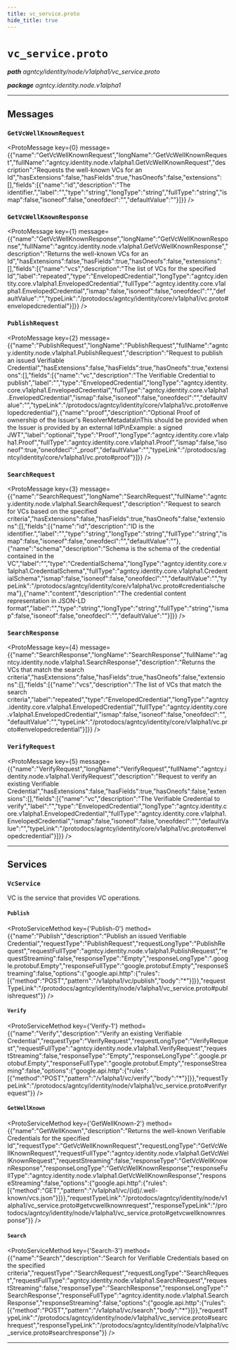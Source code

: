 ```yaml
---
title: vc_service.proto
hide_title: true
---
```



# `vc_service.proto`
_**path** agntcy/identity/node/v1alpha1/vc_service.proto_

_**package** agntcy.identity.node.v1alpha1_



---

## Messages


### `GetVcWellKnownRequest`
<ProtoMessage key={0} message={{"name":"GetVcWellKnownRequest","longName":"GetVcWellKnownRequest","fullName":"agntcy.identity.node.v1alpha1.GetVcWellKnownRequest","description":"Requests the well-known VCs for an Id","hasExtensions":false,"hasFields":true,"hasOneofs":false,"extensions":[],"fields":[{"name":"id","description":"The identifier.","label":"","type":"string","longType":"string","fullType":"string","ismap":false,"isoneof":false,"oneofdecl":"","defaultValue":""}]}} />


### `GetVcWellKnownResponse`
<ProtoMessage key={1} message={{"name":"GetVcWellKnownResponse","longName":"GetVcWellKnownResponse","fullName":"agntcy.identity.node.v1alpha1.GetVcWellKnownResponse","description":"Returns the well-known VCs for an Id","hasExtensions":false,"hasFields":true,"hasOneofs":false,"extensions":[],"fields":[{"name":"vcs","description":"The list of VCs for the specified Id","label":"repeated","type":"EnvelopedCredential","longType":"agntcy.identity.core.v1alpha1.EnvelopedCredential","fullType":"agntcy.identity.core.v1alpha1.EnvelopedCredential","ismap":false,"isoneof":false,"oneofdecl":"","defaultValue":"","typeLink":"/protodocs/agntcy/identity/core/v1alpha1/vc.proto#envelopedcredential"}]}} />


### `PublishRequest`
<ProtoMessage key={2} message={{"name":"PublishRequest","longName":"PublishRequest","fullName":"agntcy.identity.node.v1alpha1.PublishRequest","description":"Request to publish an issued Verifiable Credential","hasExtensions":false,"hasFields":true,"hasOneofs":true,"extensions":[],"fields":[{"name":"vc","description":"The Verifiable Credential to publish","label":"","type":"EnvelopedCredential","longType":"agntcy.identity.core.v1alpha1.EnvelopedCredential","fullType":"agntcy.identity.core.v1alpha1.EnvelopedCredential","ismap":false,"isoneof":false,"oneofdecl":"","defaultValue":"","typeLink":"/protodocs/agntcy/identity/core/v1alpha1/vc.proto#envelopedcredential"},{"name":"proof","description":"Optional Proof of ownership of the Issuer's ResolverMetadata\nThis should be provided when the Issuer is provided by an external IdP\nExample: a signed JWT","label":"optional","type":"Proof","longType":"agntcy.identity.core.v1alpha1.Proof","fullType":"agntcy.identity.core.v1alpha1.Proof","ismap":false,"isoneof":true,"oneofdecl":"_proof","defaultValue":"","typeLink":"/protodocs/agntcy/identity/core/v1alpha1/vc.proto#proof"}]}} />


### `SearchRequest`
<ProtoMessage key={3} message={{"name":"SearchRequest","longName":"SearchRequest","fullName":"agntcy.identity.node.v1alpha1.SearchRequest","description":"Request to search for VCs based on the specified criteria","hasExtensions":false,"hasFields":true,"hasOneofs":false,"extensions":[],"fields":[{"name":"id","description":"ID is the identifier.","label":"","type":"string","longType":"string","fullType":"string","ismap":false,"isoneof":false,"oneofdecl":"","defaultValue":""},{"name":"schema","description":"Schema is the schema of the credential contained in the VC","label":"","type":"CredentialSchema","longType":"agntcy.identity.core.v1alpha1.CredentialSchema","fullType":"agntcy.identity.core.v1alpha1.CredentialSchema","ismap":false,"isoneof":false,"oneofdecl":"","defaultValue":"","typeLink":"/protodocs/agntcy/identity/core/v1alpha1/vc.proto#credentialschema"},{"name":"content","description":"The credential content representation in JSON-LD format","label":"","type":"string","longType":"string","fullType":"string","ismap":false,"isoneof":false,"oneofdecl":"","defaultValue":""}]}} />


### `SearchResponse`
<ProtoMessage key={4} message={{"name":"SearchResponse","longName":"SearchResponse","fullName":"agntcy.identity.node.v1alpha1.SearchResponse","description":"Returns the VCs that match the search criteria","hasExtensions":false,"hasFields":true,"hasOneofs":false,"extensions":[],"fields":[{"name":"vcs","description":"The list of VCs that match the search criteria","label":"repeated","type":"EnvelopedCredential","longType":"agntcy.identity.core.v1alpha1.EnvelopedCredential","fullType":"agntcy.identity.core.v1alpha1.EnvelopedCredential","ismap":false,"isoneof":false,"oneofdecl":"","defaultValue":"","typeLink":"/protodocs/agntcy/identity/core/v1alpha1/vc.proto#envelopedcredential"}]}} />


### `VerifyRequest`
<ProtoMessage key={5} message={{"name":"VerifyRequest","longName":"VerifyRequest","fullName":"agntcy.identity.node.v1alpha1.VerifyRequest","description":"Request to verify an existing Verifiable Credential","hasExtensions":false,"hasFields":true,"hasOneofs":false,"extensions":[],"fields":[{"name":"vc","description":"The Verifiable Credential to verify","label":"","type":"EnvelopedCredential","longType":"agntcy.identity.core.v1alpha1.EnvelopedCredential","fullType":"agntcy.identity.core.v1alpha1.EnvelopedCredential","ismap":false,"isoneof":false,"oneofdecl":"","defaultValue":"","typeLink":"/protodocs/agntcy/identity/core/v1alpha1/vc.proto#envelopedcredential"}]}} />

---
## Services


### `VcService`

VC is the service that provides VC operations.


#### `Publish`
<ProtoServiceMethod key={'Publish-0'} method={{"name":"Publish","description":"Publish an issued Verifiable Credential","requestType":"PublishRequest","requestLongType":"PublishRequest","requestFullType":"agntcy.identity.node.v1alpha1.PublishRequest","requestStreaming":false,"responseType":"Empty","responseLongType":".google.protobuf.Empty","responseFullType":"google.protobuf.Empty","responseStreaming":false,"options":{"google.api.http":{"rules":[{"method":"POST","pattern":"/v1alpha1/vc/publish","body":"*"}]}},"requestTypeLink":"/protodocs/agntcy/identity/node/v1alpha1/vc_service.proto#publishrequest"}} />


#### `Verify`
<ProtoServiceMethod key={'Verify-1'} method={{"name":"Verify","description":"Verify an existing Verifiable Credential","requestType":"VerifyRequest","requestLongType":"VerifyRequest","requestFullType":"agntcy.identity.node.v1alpha1.VerifyRequest","requestStreaming":false,"responseType":"Empty","responseLongType":".google.protobuf.Empty","responseFullType":"google.protobuf.Empty","responseStreaming":false,"options":{"google.api.http":{"rules":[{"method":"POST","pattern":"/v1alpha1/vc/verify","body":"*"}]}},"requestTypeLink":"/protodocs/agntcy/identity/node/v1alpha1/vc_service.proto#verifyrequest"}} />


#### `GetWellKnown`
<ProtoServiceMethod key={'GetWellKnown-2'} method={{"name":"GetWellKnown","description":"Returns the well-known Verifiable Credentials for the specified Id","requestType":"GetVcWellKnownRequest","requestLongType":"GetVcWellKnownRequest","requestFullType":"agntcy.identity.node.v1alpha1.GetVcWellKnownRequest","requestStreaming":false,"responseType":"GetVcWellKnownResponse","responseLongType":"GetVcWellKnownResponse","responseFullType":"agntcy.identity.node.v1alpha1.GetVcWellKnownResponse","responseStreaming":false,"options":{"google.api.http":{"rules":[{"method":"GET","pattern":"/v1alpha1/vc/{id}/.well-known/vcs.json"}]}},"requestTypeLink":"/protodocs/agntcy/identity/node/v1alpha1/vc_service.proto#getvcwellknownrequest","responseTypeLink":"/protodocs/agntcy/identity/node/v1alpha1/vc_service.proto#getvcwellknownresponse"}} />


#### `Search`
<ProtoServiceMethod key={'Search-3'} method={{"name":"Search","description":"Search for Verifiable Credentials based on the specified criteria","requestType":"SearchRequest","requestLongType":"SearchRequest","requestFullType":"agntcy.identity.node.v1alpha1.SearchRequest","requestStreaming":false,"responseType":"SearchResponse","responseLongType":"SearchResponse","responseFullType":"agntcy.identity.node.v1alpha1.SearchResponse","responseStreaming":false,"options":{"google.api.http":{"rules":[{"method":"POST","pattern":"/v1alpha1/vc/search","body":"*"}]}},"requestTypeLink":"/protodocs/agntcy/identity/node/v1alpha1/vc_service.proto#searchrequest","responseTypeLink":"/protodocs/agntcy/identity/node/v1alpha1/vc_service.proto#searchresponse"}} />


---


  